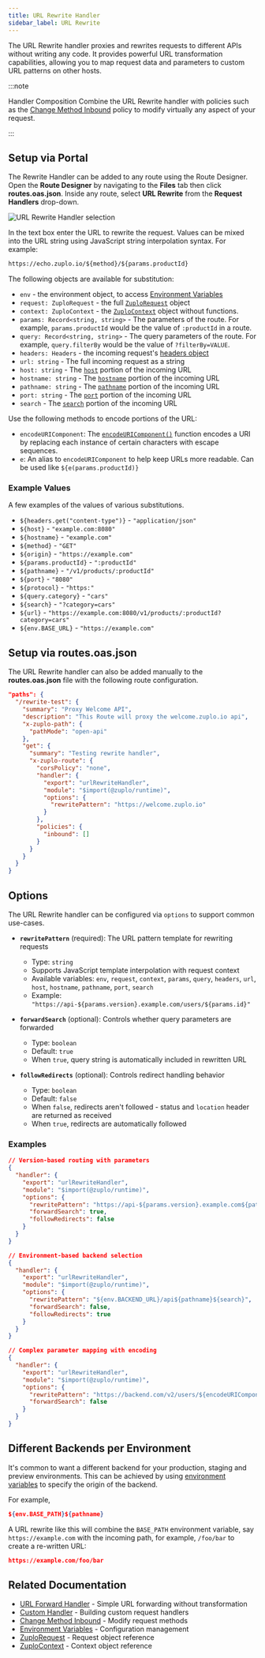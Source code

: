 ```yaml
---
title: URL Rewrite Handler
sidebar_label: URL Rewrite
---
```


The URL Rewrite handler proxies and rewrites requests to different APIs without
writing any code. It provides powerful URL transformation capabilities, allowing
you to map request data and parameters to custom URL patterns on other hosts.

:::note

Handler Composition Combine the URL Rewrite handler with policies such as the
[Change Method Inbound](/docs/policies/change-method-inbound) policy to modify
virtually any aspect of your request.

:::

## Setup via Portal

The Rewrite Handler can be added to any route using the Route Designer. Open the
**Route Designer** by navigating to the **Files** tab then click
**routes.oas.json**. Inside any route, select **URL Rewrite** from the **Request
Handlers** drop-down.

![URL Rewrite Handler selection](../../public/media/url-rewrite-handler-selection.png)

In the text box enter the URL to rewrite the request. Values can be mixed into
the URL string using JavaScript string interpolation syntax. For example:

```txt
https://echo.zuplo.io/${method}/${params.productId}
```

The following objects are available for substitution:

- `env` - the environment object, to access
  [Environment Variables](../articles/environment-variables.mdx)
- `request: ZuploRequest` - the full
  [`ZuploRequest`](../programmable-api/zuplo-request.mdx) object
- `context: ZuploContext` - the
  [`ZuploContext`](../programmable-api/zuplo-context.mdx) object without
  functions.
- `params: Record<string, string>` - The parameters of the route. For example,
  `params.productId` would be the value of `:productId` in a route.
- `query: Record<string, string>` - The query parameters of the route. For
  example, `query.filterBy` would be the value of `?filterBy=VALUE`.
- `headers: Headers` - the incoming request's
  [headers object](https://developer.mozilla.org/en-US/docs/Web/API/Headers)
- `url: string` - The full incoming request as a string
- `host: string` - The
  [`host`](https://developer.mozilla.org/en-US/docs/Web/API/URL/host) portion of
  the incoming URL
- `hostname: string` - The
  [`hostname`](https://developer.mozilla.org/en-US/docs/Web/API/URL/hostname)
  portion of the incoming URL
- `pathname: string` - The
  [`pathname`](https://developer.mozilla.org/en-US/docs/Web/API/URL/pathname)
  portion of the incoming URL
- `port: string` - The
  [`port`](https://developer.mozilla.org/en-US/docs/Web/API/URL/port) portion of
  the incoming URL
- `search` - The
  [`search`](https://developer.mozilla.org/en-US/docs/Web/API/URL/search)
  portion of the incoming URL

Use the following methods to encode portions of the URL:

- `encodeURIComponent`: The
  [`encodeURIComponent()`](https://developer.mozilla.org/en-US/docs/Web/JavaScript/Reference/Global_Objects/encodeURIComponent)
  function encodes a URI by replacing each instance of certain characters with
  escape sequences.
- `e`: An alias to `encodeURIComponent` to help keep URLs more readable. Can be
  used like `${e(params.productId)}`

### Example Values

A few examples of the values of various substitutions.

- `${headers.get("content-type")}` - `"application/json"`
- `${host}` - `"example.com:8080"`
- `${hostname}` - `"example.com"`
- `${method}` - `"GET"`
- `${origin}` - `"https://example.com"`
- `${params.productId}` - `":productId"`
- `${pathname}` - `"/v1/products/:productId"`
- `${port}` - `"8080"`
- `${protocol}` - `"https:"`
- `${query.category}` - `"cars"`
- `${search}` - `"?category=cars"`
- `${url}` - `"https://example.com:8080/v1/products/:productId?category=cars"`
- `${env.BASE_URL}` - `"https://example.com"`

## Setup via routes.oas.json

The URL Rewrite handler can also be added manually to the **routes.oas.json**
file with the following route configuration.

```json
"paths": {
  "/rewrite-test": {
    "summary": "Proxy Welcome API",
    "description": "This Route will proxy the welcome.zuplo.io api",
    "x-zuplo-path": {
      "pathMode": "open-api"
    },
    "get": {
      "summary": "Testing rewrite handler",
      "x-zuplo-route": {
        "corsPolicy": "none",
        "handler": {
          "export": "urlRewriteHandler",
          "module": "$import(@zuplo/runtime)",
          "options": {
            "rewritePattern": "https://welcome.zuplo.io"
          }
        },
        "policies": {
          "inbound": []
        }
      }
    }
  }
}
```

## Options

The URL Rewrite handler can be configured via `options` to support common
use-cases.

- **`rewritePattern`** (required): The URL pattern template for rewriting
  requests
  - Type: `string`
  - Supports JavaScript template interpolation with request context
  - Available variables: `env`, `request`, `context`, `params`, `query`,
    `headers`, `url`, `host`, `hostname`, `pathname`, `port`, `search`
  - Example: `"https://api-${params.version}.example.com/users/${params.id}"`

- **`forwardSearch`** (optional): Controls whether query parameters are
  forwarded
  - Type: `boolean`
  - Default: `true`
  - When `true`, query string is automatically included in rewritten URL

- **`followRedirects`** (optional): Controls redirect handling behavior
  - Type: `boolean`
  - Default: `false`
  - When `false`, redirects aren't followed - status and `location` header are
    returned as received
  - When `true`, redirects are automatically followed

### Examples

```json
// Version-based routing with parameters
{
  "handler": {
    "export": "urlRewriteHandler",
    "module": "$import(@zuplo/runtime)",
    "options": {
      "rewritePattern": "https://api-${params.version}.example.com${pathname}",
      "forwardSearch": true,
      "followRedirects": false
    }
  }
}

// Environment-based backend selection
{
  "handler": {
    "export": "urlRewriteHandler",
    "module": "$import(@zuplo/runtime)",
    "options": {
      "rewritePattern": "${env.BACKEND_URL}/api${pathname}${search}",
      "forwardSearch": false,
      "followRedirects": true
    }
  }
}

// Complex parameter mapping with encoding
{
  "handler": {
    "export": "urlRewriteHandler",
    "module": "$import(@zuplo/runtime)",
    "options": {
      "rewritePattern": "https://backend.com/v2/users/${encodeURIComponent(params.userId)}/data?type=${query.format}",
      "forwardSearch": false
    }
  }
}
```

## Different Backends per Environment

It's common to want a different backend for your production, staging and preview
environments. This can be achieved by using
[environment variables](../articles/environment-variables.mdx) to specify the
origin of the backend.

For example,

```json
${env.BASE_PATH}${pathname}
```

A URL rewrite like this will combine the `BASE_PATH` environment variable, say
`https://example.com` with the incoming path, for example, `/foo/bar` to create
a re-written URL:

```json
https://example.com/foo/bar
```

## Related Documentation

- [URL Forward Handler](./url-forward.mdx) - Simple URL forwarding without
  transformation
- [Custom Handler](./custom-handler.mdx) - Building custom request handlers
- [Change Method Inbound](../policies/change-method-inbound.mdx) - Modify
  request methods
- [Environment Variables](../articles/environment-variables.mdx) - Configuration
  management
- [ZuploRequest](../programmable-api/zuplo-request.mdx) - Request object
  reference
- [ZuploContext](../programmable-api/zuplo-context.mdx) - Context object
  reference
